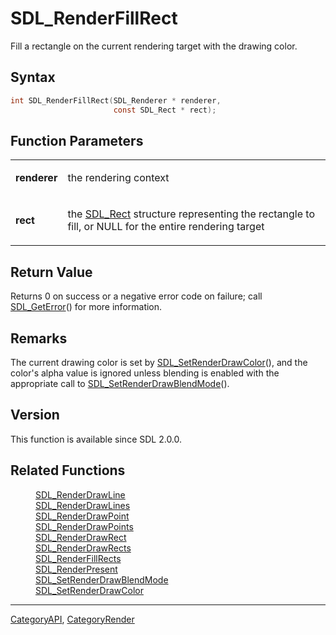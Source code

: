 = SDL_RenderFillRect =

Fill a rectangle on the current rendering target with the drawing color.

== Syntax ==

<syntaxhighlight lang='c'>
int SDL_RenderFillRect(SDL_Renderer * renderer,
                       const SDL_Rect * rect);
</syntaxhighlight>

== Function Parameters ==

{|
|'''renderer'''
|the rendering context
|-
|'''rect'''
|the [[SDL_Rect]] structure representing the rectangle to fill, or NULL for the entire rendering target
|}

== Return Value ==

Returns 0 on success or a negative error code on failure; call
[[SDL_GetError]]() for more information.

== Remarks ==

The current drawing color is set by [[SDL_SetRenderDrawColor]](), and the
color's alpha value is ignored unless blending is enabled with the
appropriate call to [[SDL_SetRenderDrawBlendMode]]().

== Version ==

This function is available since SDL 2.0.0.

== Related Functions ==

:[[SDL_RenderDrawLine]]
:[[SDL_RenderDrawLines]]
:[[SDL_RenderDrawPoint]]
:[[SDL_RenderDrawPoints]]
:[[SDL_RenderDrawRect]]
:[[SDL_RenderDrawRects]]
:[[SDL_RenderFillRects]]
:[[SDL_RenderPresent]]
:[[SDL_SetRenderDrawBlendMode]]
:[[SDL_SetRenderDrawColor]]

----
[[CategoryAPI]], [[CategoryRender]]


